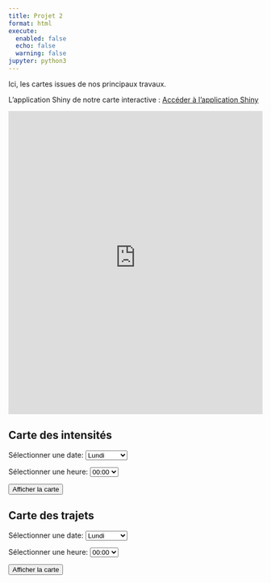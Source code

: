 ```yaml
---
title: Projet 2
format: html
execute:
  enabled: false
  echo: false
  warning: false
jupyter: python3
---
```


Ici, les cartes issues de nos principaux travaux.


L'application Shiny de notre carte interactive : [Accéder à l'application Shiny](https://cyclevision3map.shinyapps.io/shiny_app/){target="_blank"}

<iframe src="https://cyclevision3map.shinyapps.io/shiny_app/" width="100%" height="600px" frameborder="0"></iframe>

## Carte des intensités

<form>
    <label for="date">Sélectionner une date:</label>
    <select id="date">
        <option value="01">Lundi</option>
        <option value="02">Mardi</option>
        <option value="03">Mercredi</option>
        <option value="03">Jeudi</option>
        <option value="03">Vendredi</option>
        <option value="03">Samedi</option>
        <option value="03">Dimanche</option>
    </select>
    
    <label for="heure">Sélectionner une heure:</label>
    <select id="heure">
        <option value="00">00:00</option>
        <option value="01">01:00</option>
        <option value="02">02:00</option>
        <option value="02">03:00</option>
        <option value="02">04:00</option>
        <option value="02">05:00</option>
        <option value="02">06:00</option>
        <option value="02">07:00</option>
        <option value="02">08:00</option>
        <option value="02">09:00</option>
        <option value="02">10:00</option>
        <option value="02">11:00</option>
        <option value="02">12:00</option>
        <option value="02">13:00</option>
        <option value="02">14:00</option>
        <option value="02">15:00</option>
        <option value="02">16:00</option>
        <option value="02">17:00</option>
        <option value="02">18:00</option>
        <option value="02">19:00</option>
        <option value="02">20:00</option>
        <option value="02">21:00</option>
        <option value="02">22:00</option>
        <option value="02">23:00</option>
    </select>
    
    <button type="button" onclick="afficherCarte()">Afficher la carte</button>
</form>

<div id="carte"></div>

<script>
function afficherCarte() {
    const date = document.getElementById('date').value;
    const heure = document.getElementById('heure').value;

    // Générer le nom du fichier HTML en fonction de la date et de l'heure sélectionnées
    const fichierCarte = `intensity_${date}_${heure}.html`;

    // Récupérer la div qui contient l'iframe
    const carteDiv = document.getElementById('carte');
    
    // Supprimer l'iframe existante (si elle existe)
    carteDiv.innerHTML = '';

    // Créer une nouvelle iframe et ajouter à la div
    const iframe = document.createElement('iframe');
    iframe.src = `projet2_files/cartes_intensity/${fichierCarte}`;
    iframe.width = '100%';
    iframe.height = '500px';

    // Ajouter l'iframe à la div
    carteDiv.appendChild(iframe);
}
</script>


## Carte des trajets

<form>
    <label for="date">Sélectionner une date:</label>
    <select id="date">
        <option value="01">Lundi</option>
        <option value="02">Mardi</option>
        <option value="03">Mercredi</option>
        <option value="03">Jeudi</option>
        <option value="03">Vendredi</option>
        <option value="03">Samedi</option>
        <option value="03">Dimanche</option>
    </select>
    
    <label for="heure">Sélectionner une heure:</label>
    <select id="heure">
        <option value="00">00:00</option>
        <option value="01">01:00</option>
        <option value="02">02:00</option>
        <option value="02">03:00</option>
        <option value="02">04:00</option>
        <option value="02">05:00</option>
        <option value="02">06:00</option>
        <option value="02">07:00</option>
        <option value="02">08:00</option>
        <option value="02">09:00</option>
        <option value="02">10:00</option>
        <option value="02">11:00</option>
        <option value="02">12:00</option>
        <option value="02">13:00</option>
        <option value="02">14:00</option>
        <option value="02">15:00</option>
        <option value="02">16:00</option>
        <option value="02">17:00</option>
        <option value="02">18:00</option>
        <option value="02">19:00</option>
        <option value="02">20:00</option>
        <option value="02">21:00</option>
        <option value="02">22:00</option>
        <option value="02">23:00</option>
    </select>
    
    <button type="button" onclick="afficherCarte()">Afficher la carte</button>
</form>